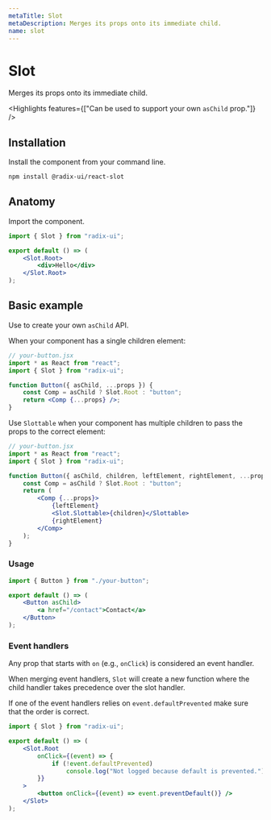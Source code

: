 ```yaml
---
metaTitle: Slot
metaDescription: Merges its props onto its immediate child.
name: slot
---
```


# Slot

<Description>Merges its props onto its immediate child.</Description>

<Highlights features={["Can be used to support your own `asChild` prop."]} />

## Installation

Install the component from your command line.

```bash
npm install @radix-ui/react-slot
```

## Anatomy

Import the component.

```jsx
import { Slot } from "radix-ui";

export default () => (
	<Slot.Root>
		<div>Hello</div>
	</Slot.Root>
);
```

## Basic example

Use to create your own `asChild` API.

When your component has a single children element:

```jsx line=9
// your-button.jsx
import * as React from "react";
import { Slot } from "radix-ui";

function Button({ asChild, ...props }) {
	const Comp = asChild ? Slot.Root : "button";
	return <Comp {...props} />;
}
```

Use `Slottable` when your component has multiple children to pass the props to the correct element:

```jsx
// your-button.jsx
import * as React from "react";
import { Slot } from "radix-ui";

function Button({ asChild, children, leftElement, rightElement, ...props }) {
	const Comp = asChild ? Slot.Root : "button";
	return (
		<Comp {...props}>
			{leftElement}
			<Slot.Slottable>{children}</Slottable>
			{rightElement}
		</Comp>
	);
}
```

### Usage

```jsx
import { Button } from "./your-button";

export default () => (
	<Button asChild>
		<a href="/contact">Contact</a>
	</Button>
);
```

### Event handlers

Any prop that starts with `on` (e.g., `onClick`) is considered an event handler.

When merging event handlers, `Slot` will create a new function where the child handler takes precedence over the slot handler.

If one of the event handlers relies on `event.defaultPrevented` make sure that the order is correct.

```jsx
import { Slot } from "radix-ui";

export default () => (
	<Slot.Root
		onClick={(event) => {
			if (!event.defaultPrevented)
				console.log("Not logged because default is prevented.");
		}}
	>
		<button onClick={(event) => event.preventDefault()} />
	</Slot>
);
```
